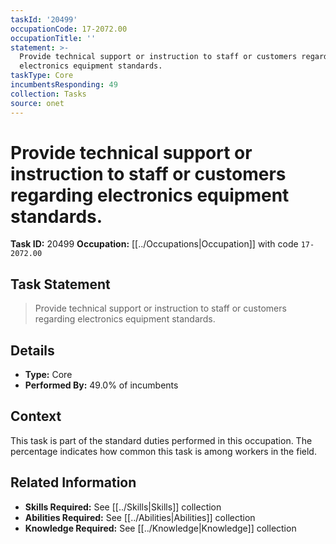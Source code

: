 ```yaml
---
taskId: '20499'
occupationCode: 17-2072.00
occupationTitle: ''
statement: >-
  Provide technical support or instruction to staff or customers regarding
  electronics equipment standards.
taskType: Core
incumbentsResponding: 49
collection: Tasks
source: onet
---
```

# Provide technical support or instruction to staff or customers regarding electronics equipment standards.

**Task ID:** 20499
**Occupation:** [[../Occupations|Occupation]] with code `17-2072.00`

## Task Statement

> Provide technical support or instruction to staff or customers regarding electronics equipment standards.

## Details

- **Type:** Core
- **Performed By:** 49.0% of incumbents

## Context

This task is part of the standard duties performed in this occupation. The percentage indicates how common this task is among workers in the field.

## Related Information

- **Skills Required:** See [[../Skills|Skills]] collection
- **Abilities Required:** See [[../Abilities|Abilities]] collection
- **Knowledge Required:** See [[../Knowledge|Knowledge]] collection
